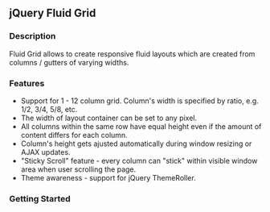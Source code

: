 == jQuery Fluid Grid ==

=== Description ===

Fluid Grid allows to create responsive fluid layouts which are created from columns / gutters of varying widths.

=== Features ===

* Support for 1 - 12 column grid. Column's width is specified by ratio, e.g. 1/2, 3/4, 5/8, etc. 
* The width of layout container can be set to any pixel.
* All columns within the same row have equal height even if the amount of content differs for each column.
* Column's height gets ajusted automatically during window resizing or AJAX updates.
* "Sticky Scroll" feature - every column  can "stick" within visible window area when user scrolling the page.
* Theme awareness - support for jQuery ThemeRoller.

=== Getting Started ===